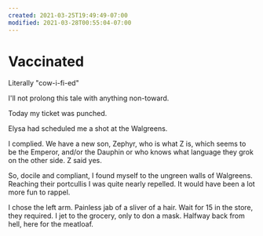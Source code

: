 ```yaml
---
created: 2021-03-25T19:49:49-07:00
modified: 2021-03-28T00:55:04-07:00
---
```


# Vaccinated

Literally "cow-i-fi-ed"

I'll not prolong this tale with anything non-toward.

Today my ticket was punched.

Elysa had scheduled me a shot at the Walgreens.

I complied. We have a new son, Zephyr, who is what Z is, which seems to be the Emperor, and/or the Dauphin or who knows what language they grok on the other side. Z said yes.

So, docile and compliant, I found myself to the ungreen walls of Walgreens. Reaching their portcullis I was quite nearly repelled. It would have been a lot more fun to rappel.

I chose the left arm. Painless jab of a sliver of a hair. Wait for 15 in the store, they required. I jet to the grocery, only to don a mask. Halfway back from hell, here for the meatloaf.